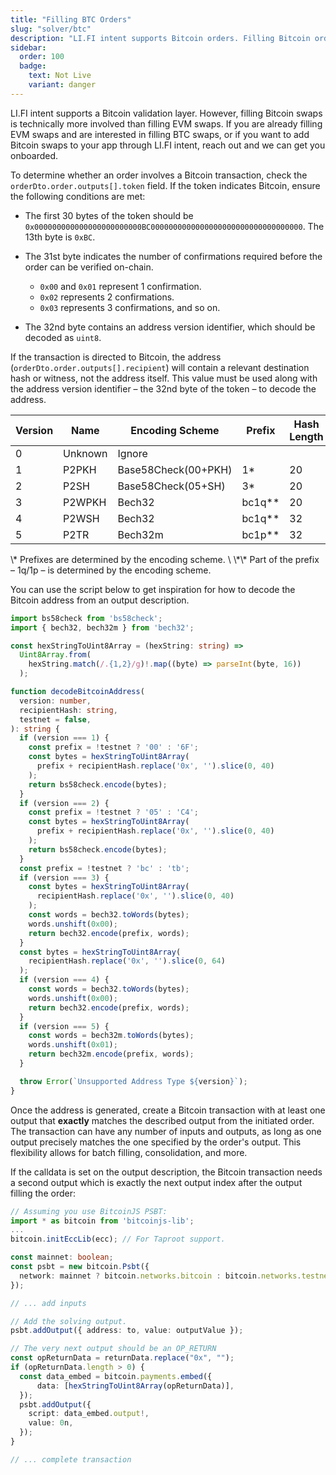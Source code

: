 ```yaml
---
title: "Filling BTC Orders"
slug: "solver/btc"
description: "LI.FI intent supports Bitcoin orders. Filling Bitcoin orders is more complex than filling EVM orders. If you are interested in filling Bitcoin orders, reach out and we will assist you."
sidebar:
  order: 100
  badge:
    text: Not Live
    variant: danger
---
```


LI.FI intent supports a Bitcoin validation layer. However, filling Bitcoin swaps is technically more involved than filling EVM swaps. If you are already filling EVM swaps and are interested in filling BTC swaps, or if you want to add Bitcoin swaps to your app through LI.FI intent, reach out and we can get you onboarded.


To determine whether an order involves a Bitcoin transaction, check the `orderDto.order.outputs[].token` field. If the token indicates Bitcoin, ensure the following conditions are met:

- The first 30 bytes of the token should be `0x000000000000000000000000BC0000000000000000000000000000000000`.
  The 13th byte is `0xBC`.

- The 31st byte indicates the number of confirmations required before the order can be verified on-chain.
  - `0x00` and `0x01` represent 1 confirmation.
  - `0x02` represents 2 confirmations.
  - `0x03` represents 3 confirmations, and so on.

- The 32nd byte contains an address version identifier, which should be decoded as `uint8`.

If the transaction is directed to Bitcoin, the address (`orderDto.order.outputs[].recipient`) will contain a relevant destination hash or witness, not the address itself. This value must be used along with the address version identifier – the 32nd byte of the token – to decode the address.

<table>
  <thead>
    <tr>
      <th>Version</th>
      <th>Name</th>
      <th>Encoding Scheme</th>
      <th>Prefix</th>
      <th>Hash Length</th>
    </tr>
  </thead>
  <tbody>
    <tr>
      <td>0</td>
      <td>Unknown</td>
      <td>Ignore</td>
      <td></td>
      <td></td>
    </tr>
    <tr>
      <td>1</td>
      <td>P2PKH</td>
      <td>Base58Check(00+PKH)</td>
      <td>1*</td>
      <td>20</td>
    </tr>
    <tr>
      <td>2</td>
      <td>P2SH</td>
      <td>Base58Check(05+SH)</td>
      <td>3*</td>
      <td>20</td>
    </tr>
    <tr>
      <td>3</td>
      <td>P2WPKH</td>
      <td>Bech32</td>
      <td>bc1q**</td>
      <td>20</td>
    </tr>
    <tr>
      <td>4</td>
      <td>P2WSH</td>
      <td>Bech32</td>
      <td>bc1q**</td>
      <td>32</td>
    </tr>
    <tr>
      <td>5</td>
      <td>P2TR</td>
      <td>Bech32m</td>
      <td>bc1p**</td>
      <td>32</td>
    </tr>
  </tbody>
</table>
\* Prefixes are determined by the encoding scheme.
\
\*\* Part of the prefix – 1q/1p – is determined by the encoding scheme.

You can use the script below to get inspiration for how to decode the Bitcoin address from an output description.

```typescript
import bs58check from 'bs58check';
import { bech32, bech32m } from 'bech32';

const hexStringToUint8Array = (hexString: string) =>
  Uint8Array.from(
    hexString.match(/.{1,2}/g)!.map((byte) => parseInt(byte, 16))
  );

function decodeBitcoinAddress(
  version: number,
  recipientHash: string,
  testnet = false,
): string {
  if (version === 1) {
    const prefix = !testnet ? '00' : '6F';
    const bytes = hexStringToUint8Array(
      prefix + recipientHash.replace('0x', '').slice(0, 40)
    );
    return bs58check.encode(bytes);
  }
  if (version === 2) {
    const prefix = !testnet ? '05' : 'C4';
    const bytes = hexStringToUint8Array(
      prefix + recipientHash.replace('0x', '').slice(0, 40)
    );
    return bs58check.encode(bytes);
  }
  const prefix = !testnet ? 'bc' : 'tb';
  if (version === 3) {
    const bytes = hexStringToUint8Array(
      recipientHash.replace('0x', '').slice(0, 40)
    );
    const words = bech32.toWords(bytes);
    words.unshift(0x00);
    return bech32.encode(prefix, words);
  }
  const bytes = hexStringToUint8Array(
    recipientHash.replace('0x', '').slice(0, 64)
  );
  if (version === 4) {
    const words = bech32.toWords(bytes);
    words.unshift(0x00);
    return bech32.encode(prefix, words);
  }
  if (version === 5) {
    const words = bech32m.toWords(bytes);
    words.unshift(0x01);
    return bech32m.encode(prefix, words);
  }

  throw Error(`Unsupported Address Type ${version}`);
}
```

Once the address is generated, create a Bitcoin transaction with at least one output that **exactly** matches the described output from the initiated order. The transaction can have any number of inputs and outputs, as long as one output precisely matches the one specified by the order's output. This flexibility allows for batch filling, consolidation, and more.

If the calldata is set on the output description, the Bitcoin transaction needs a second output which is exactly the next output index after the output filling the order:

```typescript
// Assuming you use BitcoinJS PSBT:
import * as bitcoin from 'bitcoinjs-lib';
...
bitcoin.initEccLib(ecc); // For Taproot support.

const mainnet: boolean;
const psbt = new bitcoin.Psbt({
  network: mainnet ? bitcoin.networks.bitcoin : bitcoin.networks.testnet,
});

// ... add inputs

// Add the solving output.
psbt.addOutput({ address: to, value: outputValue });

// The very next output should be an OP_RETURN
const opReturnData = returnData.replace("0x", "");
if (opReturnData.length > 0) {
  const data_embed = bitcoin.payments.embed({
      data: [hexStringToUint8Array(opReturnData)],
  });
  psbt.addOutput({
    script: data_embed.output!,
    value: 0n,
  });
}

// ... complete transaction